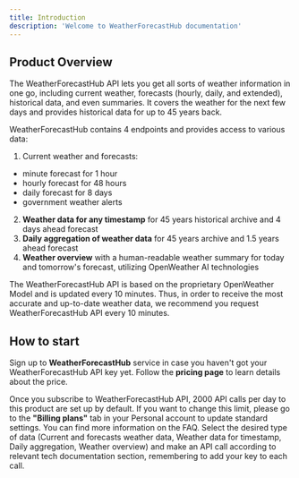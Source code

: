 ```yaml
---
title: Introduction
description: 'Welcome to WeatherForecastHub documentation'
---
```


## Product Overview

The WeatherForecastHub API lets you get all sorts of weather information in one go, including current weather, forecasts (hourly, daily, and extended), historical data, and even summaries. 
It covers the weather for the next few days and provides historical data for up to 45 years back. 

WeatherForecastHub contains 4 endpoints and provides access to various data:

1. Current weather and forecasts:
  - minute forecast for 1 hour
  - hourly forecast for 48 hours
  - daily forecast for 8 days
  - government weather alerts

2. **Weather data for any timestamp** for 45 years historical archive and 4 days ahead forecast
3. **Daily aggregation of weather data** for 45 years archive and 1.5 years ahead forecast
4. **Weather overview** with a human-readable weather summary for today and tomorrow's forecast, utilizing OpenWeather AI technologies

The WeatherForecastHub API is based on the proprietary OpenWeather Model and is updated every 10 minutes. 
Thus, in order to receive the most accurate and up-to-date weather data, we recommend you request WeatherForecastHub API every 10 minutes.

## How to start

Sign up to **WeatherForecastHub** service in case you haven't got your WeatherForecastHub API key yet.
Follow the **pricing page** to learn details about the price.

Once you subscribe to WeatherForecastHub API, 2000 API calls per day to this product are set up by default. 
If you want to change this limit, please go to the **"Billing plans"** tab in your Personal account to update standard settings. 
You can find more information on the FAQ.
Select the desired type of data (Current and forecasts weather data, Weather data for timestamp, Daily aggregation, Weather overview) and make an API call according to relevant tech documentation section, remembering to add your key to each call.
